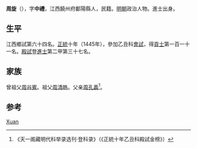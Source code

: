 {{Otheruses|other=名为周旋的其他人物|周旋}}

'''周旋'''（{{bd|1410年||？}}），字'''中禮'''，江西饒州府鄱陽縣人，民籍。[[明朝|明朝]]政治人物。進士出身。

== 生平 ==
江西鄉試第六十四名。[[正统_(年号)|正統]]十年（1445年），參加乙丑科[[會試|會試]]，得[[貢士|貢士]]第一百一十一名。[[殿試|殿試]]登[[進士|進士]]第二甲第三十七名。

== 家族 ==
曾祖父[[周谷賓|周谷賓]]。祖父[[周清皓|周清皓]]。父亲[[周孔義|周孔義]]<ref>《天一阁藏明代科举录选刊·登科录》（《正統十年乙丑科殿試金榜》）</ref>。

==参考==
{{reflist}}

{{正統十年乙丑科殿試金榜}}

{{Authority control}}

{{DEFAULTSORT:Zhou}}
[[Category:周姓|Xuan]]


{{明朝人物小作品}}